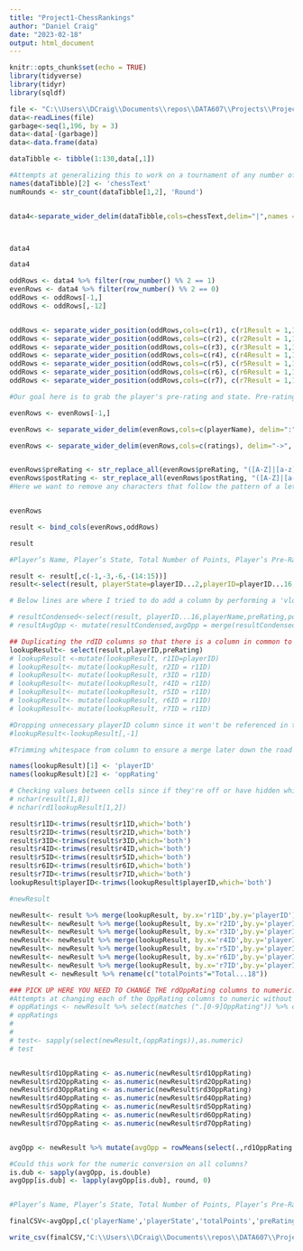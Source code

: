 ```yaml
---
title: "Project1-ChessRankings"
author: "Daniel Craig"
date: "2023-02-18"
output: html_document
---
```


```r
knitr::opts_chunk$set(echo = TRUE)
library(tidyverse)
library(tidyr)
library(sqldf)
```


```r
file <- "C:\\Users\\DCraig\\Documents\\repos\\DATA607\\Projects\\Project1 - Chess Rankings\\chessRankings.txt"
data<-readLines(file)
garbage<-seq(1,196, by = 3)
data<-data[-(garbage)]
data<-data.frame(data)

dataTibble <- tibble(1:130,data[,1])

#Attempts at generalizing this to work on a tournament of any number of rounds of Chess
names(dataTibble)[2] <- 'chessText'
numRounds <- str_count(dataTibble[1,2], 'Round')


data4<-separate_wider_delim(dataTibble,cols=chessText,delim="|",names = c('playerID','playerName','Total','r1','r2','r3','r4','r5','r6','r7','blank'))



data4
```
```r
data4

oddRows <- data4 %>% filter(row_number() %% 2 == 1)
evenRows <- data4 %>% filter(row_number() %% 2 == 0)
oddRows <- oddRows[-1,]
oddRows <- oddRows[,-12]


oddRows <- separate_wider_position(oddRows,cols=c(r1), c(r1Result = 1,1, r1ID = 3))
oddRows <- separate_wider_position(oddRows,cols=c(r2), c(r2Result = 1,1, r2ID = 3))
oddRows <- separate_wider_position(oddRows,cols=c(r3), c(r3Result = 1,1, r3ID = 3))
oddRows <- separate_wider_position(oddRows,cols=c(r4), c(r4Result = 1,1, r4ID = 3))
oddRows <- separate_wider_position(oddRows,cols=c(r5), c(r5Result = 1,1, r5ID = 3))
oddRows <- separate_wider_position(oddRows,cols=c(r6), c(r6Result = 1,1, r6ID = 3))
oddRows <- separate_wider_position(oddRows,cols=c(r7), c(r7Result = 1,1, r7ID = 3))


```
```r
#Our goal here is to grab the player's pre-rating and state. Pre-rating will require some string manipulation

evenRows <- evenRows[-1,]

evenRows <- separate_wider_delim(evenRows,cols=c(playerName), delim=":", names = c('uscfID','ratings'))

evenRows <- separate_wider_delim(evenRows,cols=c(ratings), delim="->", names = c('preRating','postRating'))


evenRows$preRating <- str_replace_all(evenRows$preRating, "([A-Z]|[a-z])[^.]*$","")
evenRows$postRating <- str_replace_all(evenRows$postRating, "([A-Z]|[a-z])[^.]*$","")
#Here we want to remove any characters that follow the pattern of a letter followed by any character/number that can repeat itself any number of times. I tried my best to future proof this in case ELO's start to get into 5 digits (probably possible in the coming years via AI). If I didn't want to future proof, I would've removed based on position .


evenRows
```

```r

result <- bind_cols(evenRows,oddRows)

result
```
```r
#Player’s Name, Player’s State, Total Number of Points, Player’s Pre-Rating, and Average Pre Chess Rating of Opponents

result <- result[,c(-1,-3,-6,-(14:15))]
result<-select(result, playerState=playerID...2,playerID=playerID...16,playerName,preRating,postRating,Total...18,r1,r1Result,r1ID,r2,r2Result,r2ID,r3,r3Result,r3ID,r4,r4Result,r4ID,r5,r5Result,r5ID,r6,r6Result,r6ID,r7,r7Result,r7ID)

# Below lines are where I tried to do add a column by performing a 'vlookup' in R but across columns with different names, but similar values. The idea was to use r1ID's column's values to lookup the playerID column and select its appropriate preRating. All functions/methods I found required a column with the same name and since I can't have duplicate column names in my df I can't perform it via self join. I also don't want to make a separate lookup table to perform this action because I think it'd be more efficient this way.

# resultCondensed<-select(result, playerID...16,playerName,preRating,postRating,Total...18,r1ID,r2ID,r3ID,r4ID,r5ID,r6ID,r7ID)
# resultAvgOpp <- mutate(resultCondensed,avgOpp = merge(resultCondensed,resultCondensed, by = playerID...16) )

## Duplicating the rdID columns so that there is a column in common to perform the merge on (will test using by.x and by.y later)
lookupResult<- select(result,playerID,preRating)
# lookupResult <-mutate(lookupResult, r1ID=playerID)
# lookupResult<- mutate(lookupResult, r2ID = r1ID)
# lookupResult<- mutate(lookupResult, r3ID = r1ID)
# lookupResult<- mutate(lookupResult, r4ID = r1ID)
# lookupResult<- mutate(lookupResult, r5ID = r1ID)
# lookupResult<- mutate(lookupResult, r6ID = r1ID)
# lookupResult<- mutate(lookupResult, r7ID = r1ID)

#Dropping unnecessary playerID column since it won't be referenced in the later merge
#lookupResult<-lookupResult[,-1]

#Trimming whitespace from column to ensure a merge later down the road doesn't get blocked

names(lookupResult)[1] <- 'playerID'
names(lookupResult)[2] <- 'oppRating'

```


```r

# Checking values between cells since if they're off or have hidden whitespace it won't match with merge
# nchar(result[1,8])
# nchar(rd1lookupResult[1,2])

result$r1ID<-trimws(result$r1ID,which='both')
result$r2ID<-trimws(result$r2ID,which='both')
result$r3ID<-trimws(result$r3ID,which='both')
result$r4ID<-trimws(result$r4ID,which='both')
result$r5ID<-trimws(result$r5ID,which='both')
result$r6ID<-trimws(result$r6ID,which='both')
result$r7ID<-trimws(result$r7ID,which='both')
lookupResult$playerID<-trimws(lookupResult$playerID,which='both')

#newResult

newResult<- result %>% merge(lookupResult, by.x='r1ID',by.y='playerID') %>% rename(c("rd1OppRating"="oppRating")) %>% arrange(playerID)
newResult<- newResult %>% merge(lookupResult, by.x='r2ID',by.y='playerID') %>% rename(c("rd2OppRating"="oppRating")) %>% arrange(playerID)
newResult<- newResult %>% merge(lookupResult, by.x='r3ID',by.y='playerID') %>% rename(c("rd3OppRating"="oppRating")) %>% arrange(playerID)
newResult<- newResult %>% merge(lookupResult, by.x='r4ID',by.y='playerID') %>% rename(c("rd4OppRating"="oppRating")) %>% arrange(playerID)
newResult<- newResult %>% merge(lookupResult, by.x='r5ID',by.y='playerID') %>% rename(c("rd5OppRating"="oppRating")) %>% arrange(playerID)
newResult<- newResult %>% merge(lookupResult, by.x='r6ID',by.y='playerID') %>% rename(c("rd6OppRating"="oppRating")) %>% arrange(playerID)
newResult<- newResult %>% merge(lookupResult, by.x='r7ID',by.y='playerID') %>% rename(c("rd7OppRating"="oppRating")) %>% arrange(playerID)
newResult <- newResult %>% rename(c("totalPoints"="Total...18"))

```

```r
### PICK UP HERE YOU NEED TO CHANGE THE rdOppRating columns to numeric!
#Attempts at changing each of the OppRating columns to numeric without having to make a line for each column
# oppRatings <- newResult %>% select(matches (".[0-9]OppRating")) %>% colnames()
# oppRatings
# 
# 
# test<- sapply(select(newResult,(oppRatings)),as.numeric)
# test


newResult$rd1OppRating <- as.numeric(newResult$rd1OppRating)
newResult$rd2OppRating <- as.numeric(newResult$rd2OppRating)
newResult$rd3OppRating <- as.numeric(newResult$rd3OppRating)
newResult$rd4OppRating <- as.numeric(newResult$rd4OppRating)
newResult$rd5OppRating <- as.numeric(newResult$rd5OppRating)
newResult$rd6OppRating <- as.numeric(newResult$rd6OppRating)
newResult$rd7OppRating <- as.numeric(newResult$rd7OppRating)


avgOpp <- newResult %>% mutate(avgOpp = rowMeans(select(.,rd1OppRating:rd7OppRating)))

#Could this work for the numeric conversion on all columns?
is.dub <- sapply(avgOpp, is.double)
avgOpp[is.dub] <- lapply(avgOpp[is.dub], round, 0)


#Player’s Name, Player’s State, Total Number of Points, Player’s Pre-Rating, and Average Pre Chess Rating of Opponents

finalCSV<-avgOpp[,c('playerName','playerState','totalPoints','preRating','avgOpp')]

write_csv(finalCSV,"C:\\Users\\DCraig\\Documents\\repos\\DATA607\\Projects\\Project1 - Chess Rankings\\finalCSV.csv")


```



